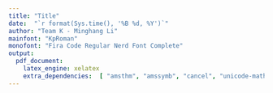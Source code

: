 ```yaml
---
title: "Title"
date:  "`r format(Sys.time(), '%B %d, %Y')`"
author: "Team K - Minghang Li"
mainfont: "KpRoman"
monofont: "Fira Code Regular Nerd Font Complete"
output:
  pdf_document:
    latex_engine: xelatex
    extra_dependencies:  [ "amsthm", "amssymb", "cancel", "unicode-math" ]
---
```



